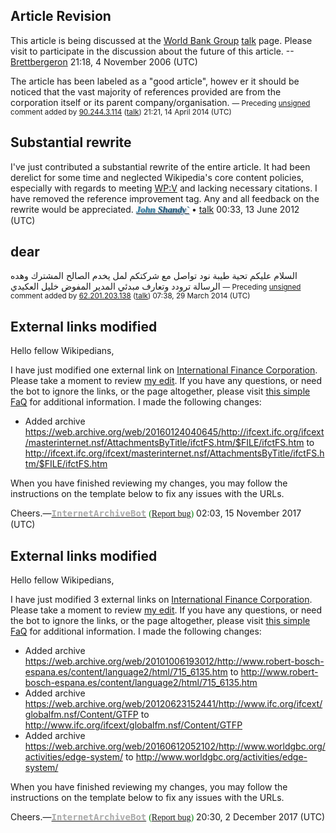 {{Vital article|topic=Society|level=5|class=GA}}
{{ArticleHistory
|action1=GAN
|action1date=04:20, 22 June 2012
|action1link=Talk:International Finance Corporation/GA1
|action1result=listed
|action1oldid=498779616
|currentstatus=GA
|topic=Social sciences and society
}}
{{WikiProject banner shell|1=
{{WikiProject Globalization|class=GA|importance=High}}
{{WikiProject Organizations|class=GA|importance=High}}
{{WikiProject Economics|class=GA|importance=High}}
{{WikiProject Finance|class=GA|importance=High}}
}}

== Article Revision ==

This article is being discussed at the [[World Bank Group]] [[Talk:World_Bank_Group#Revision_and_Restructure|talk]] page. Please visit to participate in the discussion about the future of this article. --[[User:Brettbergeron|Brettbergeron]] 21:18, 4 November 2006 (UTC)

The article has been labeled as a "good article", howev er it should be noticed that the vast majority of references provided are from the corporation itself or its parent company/organisation.  <span style="font-size: smaller;" class="autosigned">— Preceding [[Wikipedia:Signatures|unsigned]] comment added by [[Special:Contributions/90.244.3.114|90.244.3.114]] ([[User talk:90.244.3.114|talk]]) 21:21, 14 April 2014 (UTC)</span><!-- Template:Unsigned IP --> <!--Autosigned by SineBot-->

== Substantial rewrite ==

I've just contributed a substantial rewrite of the entire article. It had been derelict for some time and neglected Wikipedia's core content policies, especially with regards to meeting [[WP:V]] and lacking necessary citations. I have removed the reference improvement tag. Any and all feedback on the rewrite would be appreciated. [[User:John Shandy`|<span style="font: bold italic 11pt Candara; text-shadow: #8ca5bd 0.1em 0.1em 0.1em;"><span style="color: #2c7c9f">John</span> <span style="color: #1d5575">Shandy`</span></span>]] • [[User_talk:John Shandy`|talk]] 00:33, 13 June 2012 (UTC)

{{Talk:International Finance Corporation/GA1}}

== dear ==

السلام عليكم 
تحية طيبة نود تواصل مع شركتكم لمل يخدم الصالح المشترك وهده الرسالة ترودد وتعارف مبدئي 
المدير المفوض 
خليل العكيدي  <span style="font-size: smaller;" class="autosigned">— Preceding [[Wikipedia:Signatures|unsigned]] comment added by [[Special:Contributions/62.201.203.138|62.201.203.138]] ([[User talk:62.201.203.138|talk]]) 07:38, 29 March 2014 (UTC)</span><!-- Template:Unsigned IP --> <!--Autosigned by SineBot-->

== External links modified ==

Hello fellow Wikipedians,

I have just modified one external link on [[International Finance Corporation]]. Please take a moment to review [[special:diff/810408554|my edit]]. If you have any questions, or need the bot to ignore the links, or the page altogether, please visit [[User:Cyberpower678/FaQs#InternetArchiveBot|this simple FaQ]] for additional information. I made the following changes:
*Added archive https://web.archive.org/web/20160124040645/http://ifcext.ifc.org/ifcext/masterinternet.nsf/AttachmentsByTitle/ifctFS.htm/$FILE/ifctFS.htm to http://ifcext.ifc.org/ifcext/masterinternet.nsf/AttachmentsByTitle/ifctFS.htm/$FILE/ifctFS.htm

When you have finished reviewing my changes, you may follow the instructions on the template below to fix any issues with the URLs.

{{sourcecheck|checked=false|needhelp=}}

Cheers.—[[User:InternetArchiveBot|'''<span style="color:darkgrey;font-family:monospace">InternetArchiveBot</span>''']] <span style="color:green;font-family:Rockwell">([[User talk:InternetArchiveBot|Report bug]])</span> 02:03, 15 November 2017 (UTC)

== External links modified ==

Hello fellow Wikipedians,

I have just modified 3 external links on [[International Finance Corporation]]. Please take a moment to review [[special:diff/813270229|my edit]]. If you have any questions, or need the bot to ignore the links, or the page altogether, please visit [[User:Cyberpower678/FaQs#InternetArchiveBot|this simple FaQ]] for additional information. I made the following changes:
*Added archive https://web.archive.org/web/20101006193012/http://www.robert-bosch-espana.es/content/language2/html/715_6135.htm to http://www.robert-bosch-espana.es/content/language2/html/715_6135.htm
*Added archive https://web.archive.org/web/20120623152441/http://www.ifc.org/ifcext/globalfm.nsf/Content/GTFP to http://www.ifc.org/ifcext/globalfm.nsf/Content/GTFP
*Added archive https://web.archive.org/web/20160612052102/http://www.worldgbc.org/activities/edge-system/ to http://www.worldgbc.org/activities/edge-system/

When you have finished reviewing my changes, you may follow the instructions on the template below to fix any issues with the URLs.

{{sourcecheck|checked=false|needhelp=}}

Cheers.—[[User:InternetArchiveBot|'''<span style="color:darkgrey;font-family:monospace">InternetArchiveBot</span>''']] <span style="color:green;font-family:Rockwell">([[User talk:InternetArchiveBot|Report bug]])</span> 20:30, 2 December 2017 (UTC)
